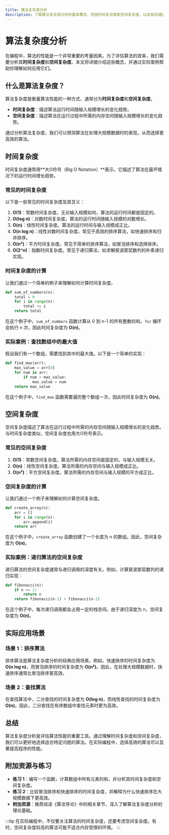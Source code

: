 ```yaml
---
title: 算法复杂度分析
description: 了解算法复杂度分析的基本概念，包括时间复杂度和空间复杂度，以及如何通过它们评估算法的性能。
---
```


# 算法复杂度分析

在编程中，算法的性能是一个非常重要的考量因素。为了评估算法的效率，我们需要分析其**时间复杂度**和**空间复杂度**。本文将详细介绍这些概念，并通过实际案例帮助你理解如何应用它们。

## 什么是算法复杂度？

算法复杂度是衡量算法性能的一种方式，通常分为**时间复杂度**和**空间复杂度**。

- **时间复杂度**：描述算法运行时间随输入规模增长的变化趋势。
- **空间复杂度**：描述算法在运行过程中所需的内存空间随输入规模增长的变化趋势。

通过分析算法复杂度，我们可以预测算法在处理大规模数据时的表现，从而选择更高效的算法。

## 时间复杂度

时间复杂度通常用**大O符号（Big O Notation）**表示。它描述了算法在最坏情况下的运行时间增长趋势。

### 常见的时间复杂度

以下是一些常见的时间复杂度及其含义：

1. **O(1)**：常数时间复杂度。无论输入规模如何，算法的运行时间都是固定的。
2. **O(log n)**：对数时间复杂度。算法的运行时间随输入规模的对数增长。
3. **O(n)**：线性时间复杂度。算法的运行时间与输入规模成正比。
4. **O(n log n)**：线性对数时间复杂度。常见于高效的排序算法，如快速排序和归并排序。
5. **O(n²)**：平方时间复杂度。常见于简单的排序算法，如冒泡排序和选择排序。
6. **O(2^n)**：指数时间复杂度。常见于递归算法，如求解斐波那契数列的朴素递归实现。

### 时间复杂度的计算

让我们通过一个简单的例子来理解如何计算时间复杂度。

```python
def sum_of_numbers(n):
    total = 0
    for i in range(n):
        total += i
    return total
```

在这个例子中，`sum_of_numbers` 函数计算从 0 到 n-1 的所有整数的和。`for` 循环会执行 n 次，因此时间复杂度为 **O(n)**。

### 实际案例：查找数组中的最大值

假设我们有一个数组，需要找到其中的最大值。以下是一个简单的实现：

```python
def find_max(arr):
    max_value = arr[0]
    for num in arr:
        if num > max_value:
            max_value = num
    return max_value
```

在这个例子中，`find_max` 函数需要遍历整个数组一次，因此时间复杂度为 **O(n)**。

## 空间复杂度

空间复杂度描述了算法在运行过程中所需的内存空间随输入规模增长的变化趋势。与时间复杂度类似，空间复杂度也用大O符号表示。

### 常见的空间复杂度

1. **O(1)**：常数空间复杂度。算法所需的内存空间是固定的，与输入规模无关。
2. **O(n)**：线性空间复杂度。算法所需的内存空间与输入规模成正比。
3. **O(n²)**：平方空间复杂度。算法所需的内存空间与输入规模的平方成正比。

### 空间复杂度的计算

让我们通过一个例子来理解如何计算空间复杂度。

```python
def create_array(n):
    arr = []
    for i in range(n):
        arr.append(i)
    return arr
```

在这个例子中，`create_array` 函数创建了一个长度为 n 的数组。因此，空间复杂度为 **O(n)**。

### 实际案例：递归算法的空间复杂度

递归算法的空间复杂度通常与递归调用的深度有关。例如，计算斐波那契数列的递归实现：

```python
def fibonacci(n):
    if n <= 1:
        return n
    return fibonacci(n-1) + fibonacci(n-2)
```

在这个例子中，每次递归调用都会占用一定的栈空间。由于递归深度为 n，空间复杂度为 **O(n)**。

## 实际应用场景

### 场景 1：排序算法

排序算法是算法复杂度分析的经典应用场景。例如，快速排序的时间复杂度为 **O(n log n)**，而冒泡排序的时间复杂度为 **O(n²)**。因此，在处理大规模数据时，快速排序通常比冒泡排序更高效。

### 场景 2：查找算法

在查找算法中，二分查找的时间复杂度为 **O(log n)**，而线性查找的时间复杂度为 **O(n)**。因此，二分查找在有序数组中查找元素时更为高效。

## 总结

算法复杂度分析是评估算法性能的重要工具。通过理解时间复杂度和空间复杂度，我们可以更好地选择适合特定问题的算法。在实际编程中，选择高效的算法可以显著提高程序的性能。

## 附加资源与练习

- **练习 1**：编写一个函数，计算数组中所有元素的和，并分析其时间复杂度和空间复杂度。
- **练习 2**：比较冒泡排序和快速排序的时间复杂度，并解释为什么快速排序在大规模数据下更高效。
- **附加资源**：推荐阅读《算法导论》中的相关章节，深入了解算法复杂度分析的理论基础。

:::tip
在实际编程中，不仅要关注算法的时间复杂度，还要考虑空间复杂度。有时，空间复杂度较高的算法可能不适合内存受限的环境。
:::